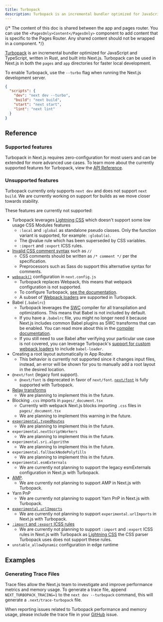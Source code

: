 ```yaml
---
title: Turbopack
description: Turbopack is an incremental bundler optimized for JavaScript and TypeScript, written in Rust, and built into Next.js.
---
```


{/* The content of this doc is shared between the app and pages router. You can use the `<PagesOnly>Content</PagesOnly>` component to add content that is specific to the Pages Router. Any shared content should not be wrapped in a component. */}

[Turbopack](https://turbo.build/pack) is an incremental bundler optimized for JavaScript and TypeScript, written in Rust, and built into Next.js. Turbopack can be used in Next.js in both the `pages` and `app` directories for faster local development.

To enable Turbopack, use the `--turbo` flag when running the Next.js development server.

```json filename="package.json" highlight={3}
{
  "scripts": {
    "dev": "next dev --turbo",
    "build": "next build",
    "start": "next start",
    "lint": "next lint"
  }
}
```

## Reference

### Supported features

Turbopack in Next.js requires zero-configuration for most users and can be extended for more advanced use cases. To learn more about the currently supported features for Turbopack, view the [API Reference](/docs/app/api-reference/config/next-config-js/turbo).

### Unsupported features

Turbopack currently only supports `next dev` and does not support `next build`. We are currently working on support for builds as we move closer towards stability.

These features are currently not supported:

- Turbopack leverages [Lightning CSS](https://lightningcss.dev/) which doesn't support some low usage CSS Modules features
  - `:local` and `:global` as standalone pseudo classes. Only the function variant is supported, for example: `:global(a)`.
  - The @value rule which has been superseded by CSS variables.
  - `:import` and `:export` ICSS rules.
- [Invalid CSS comment syntax](https://stackoverflow.com/questions/51843506/are-double-slash-comments-valid-in-css) such as `//`
  - CSS comments should be written as `/* comment */` per the specification.
  - Preprocessors such as Sass do support this alternative syntax for comments.
- [`webpack()`](/docs/app/api-reference/config/next-config-js/webpack) configuration in `next.config.js`
  - Turbopack replaces Webpack, this means that webpack configuration is not supported.
  - To configure Turbopack, [see the documentation](/docs/app/api-reference/config/next-config-js/turbo).
  - A subset of [Webpack loaders](/docs/app/api-reference/config/next-config-js/turbo#configuring-webpack-loaders) are supported in Turbopack.
- Babel (`.babelrc`)
  - Turbopack leverages the [SWC](/docs/architecture/nextjs-compiler#why-swc) compiler for all transpilation and optimizations. This means that Babel is not included by default.
  - If you have a `.babelrc` file, you might no longer need it because Next.js includes common Babel plugins as SWC transforms that can be enabled. You can read more about this in the [compiler documentation](/docs/architecture/nextjs-compiler#supported-features).
  - If you still need to use Babel after verifying your particular use case is not covered, you can leverage Turbopack's [support for custom webpack loaders](/docs/app/api-reference/config/next-config-js/turbo#configuring-webpack-loaders) to include `babel-loader`.
- Creating a root layout automatically in App Router.
  - This behavior is currently not supported since it changes input files, instead, an error will be shown for you to manually add a root layout in the desired location.
- `@next/font` (legacy font support).
  - `@next/font` is deprecated in favor of `next/font`. [`next/font`](/docs/app/building-your-application/optimizing/fonts) is fully supported with Turbopack.
- [Relay transforms](/docs/architecture/nextjs-compiler#relay)
  - We are planning to implement this in the future.
- Blocking `.css` imports in `pages/_document.tsx`
  - Currently with webpack Next.js blocks importing `.css` files in `pages/_document.tsx`
  - We are planning to implement this warning in the future.
- [`experimental.typedRoutes`](/docs/app/api-reference/config/next-config-js/typedRoutes)
  - We are planning to implement this in the future.
- `experimental.nextScriptWorkers`
  - We are planning to implement this in the future.
- `experimental.sri.algorithm`
  - We are planning to implement this in the future.
- `experimental.fallbackNodePolyfills`
  - We are planning to implement this in the future.
- `experimental.esmExternals`
  - We are currently not planning to support the legacy esmExternals configuration in Next.js with Turbopack.
- [AMP](/docs/pages/building-your-application/configuring/amp).
  - We are currently not planning to support AMP in Next.js with Turbopack.
- Yarn PnP
  - We are currently not planning to support Yarn PnP in Next.js with Turbopack.
- [`experimental.urlImports`](/docs/app/api-reference/config/next-config-js/urlImports)
  - We are currently not planning to support `experimental.urlImports` in Next.js with Turbopack.
- [`:import` and `:export` ICSS rules](https://github.com/css-modules/icss)
  - We are currently not planning to support `:import` and `:export` ICSS rules in Next.js with Turbopack as [Lightning CSS](https://lightningcss.dev/css-modules.html) the CSS parser Turbopack uses does not support these rules.
- `unstable_allowDynamic` configuration in edge runtime

## Examples

### Generating Trace Files

Trace files allow the Next.js team to investigate and improve performance metrics and memory usage. To generate a trace file, append `NEXT_TURBOPACK_TRACING=1` to the `next dev --turbopack` command, this will generate a `.next/trace-turbopack` file.

When reporting issues related to Turbopack performance and memory usage, please include the trace file in your [GitHub](https://github.com/vercel/next.js) issue.
